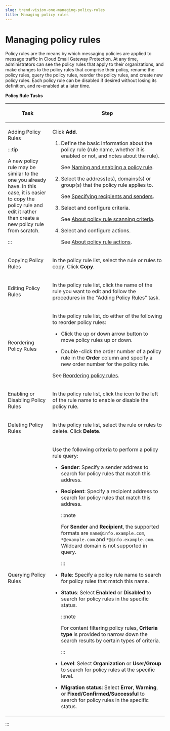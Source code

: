 ```yaml
---
slug: trend-vision-one-managing-policy-rules
title: Managing policy rules
---
```

# Managing policy rules

Policy rules are the means by which messaging policies are applied to message traffic in Cloud Email Gateway Protection. At any time, administrators can see the policy rules that apply to their organizations, and make changes to the policy rules that comprise their policy, rename the policy rules, query the policy rules, reorder the policy rules, and create new policy rules. Each policy rule can be disabled if desired without losing its definition, and re-enabled at a later time.

**Policy Rule Tasks**

<table>
<colgroup>
<col style="width: 28%" />
<col style="width: 72%" />
</colgroup>
<thead>
<tr>
<th><p>Task</p></th>
<th><p>Step</p></th>
</tr>
</thead>
<tbody>
<tr>
<td><p>Adding Policy Rules</p>


:::tip

<p>A new policy rule may be similar to the one you already have. In this case, it is easier to copy the policy rule and edit it rather than create a new policy rule from scratch.</p>


:::

</td>
<td><p>Click <strong>Add</strong>.</p>
<ol>
<li><p>Define the basic information about the policy rule (rule name, whether it is enabled or not, and notes about the rule).</p>
<p>See <a href="trend-vision-one-naming-enabling-rule">Naming and enabling a policy rule</a>.</p></li>
<li><p>Select the address(es), domains(s) or group(s) that the policy rule applies to.</p>
<p>See <a href="trend-vision-one-specifying-recipients-senders">Specifying recipients and senders</a>.</p></li>
<li><p>Select and configure criteria.</p>
<p>See <a href="trend-vision-one-rule-scanning-criteria">About policy rule scanning criteria</a>.</p></li>
<li><p>Select and configure actions.</p>
<p>See <a href="trend-vision-one-rule-actions">About policy rule actions</a>.</p></li>
</ol></td>
</tr>
<tr>
<td><p>Copying Policy Rules</p></td>
<td><p>In the policy rule list, select the rule or rules to copy. Click <strong>Copy</strong>.</p></td>
</tr>
<tr>
<td><p>Editing Policy Rules</p></td>
<td><p>In the policy rule list, click the name of the rule you want to edit and follow the procedures in the "Adding Policy Rules" task.</p></td>
</tr>
<tr>
<td><p>Reordering Policy Rules</p></td>
<td><p>In the policy rule list, do either of the following to reorder policy rules:</p>
<ul>
<li><p>Click the up or down arrow button to move policy rules up or down.</p></li>
<li><p>Double-click the order number of a policy rule in the <strong>Order</strong> column and specify a new order number for the policy rule.</p></li>
</ul>
<p>See <a href="trend-vision-one-reordering-policy-rules">Reordering policy rules</a>.</p></td>
</tr>
<tr>
<td><p>Enabling or Disabling Policy Rules</p></td>
<td><p>In the policy rule list, click the icon to the left of the rule name to enable or disable the policy rule.</p></td>
</tr>
<tr>
<td><p>Deleting Policy Rules</p></td>
<td><p>In the policy rule list, select the rule or rules to delete. Click <strong>Delete</strong>.</p></td>
</tr>
<tr>
<td><p>Querying Policy Rules</p></td>
<td><p>Use the following criteria to perform a policy rule query:</p>
<ul>
<li><p><strong>Sender</strong>: Specify a sender address to search for policy rules that match this address.</p></li>
<li><p><strong>Recipient</strong>: Specify a recipient address to search for policy rules that match this address.</p>


:::note

<p>For <strong>Sender</strong> and <strong>Recipient</strong>, the supported formats are <code>name@info.example.com</code>, <code>*@example.com</code> and <code>*@info.example.com</code>. Wildcard domain is not supported in query.</p>


:::

</li>
<li><p><strong>Rule</strong>: Specify a policy rule name to search for policy rules that match this name.</p></li>
<li><p><strong>Status</strong>: Select <strong>Enabled</strong> or <strong>Disabled</strong> to search for policy rules in the specific status.</p>


:::note

<p>For content filtering policy rules, <strong>Criteria type</strong> is provided to narrow down the search results by certain types of criteria.</p>


:::

</li>
<li><p><strong>Level</strong>: Select <strong>Organization</strong> or <strong>User/Group</strong> to search for policy rules at the specific level.</p></li>
<li><p><strong>Migration status</strong>: Select <strong>Error</strong>, <strong>Warning</strong>, or <strong>Fixed/Confirmed/Successful</strong> to search for policy rules in the specific status.</p></li>
</ul></td>
</tr>
</tbody>
</table>
:::
